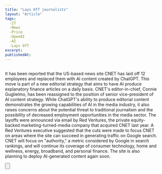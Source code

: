 ```yaml
---
title: "Lays Off journalists"
layout: "Article"
tags: 
  -IT
  -News
  -Price
  -OpenAI
  -AI
  -Lays Off
excerpt:
publishedAt:
---
```


<br />
It has been reported that the US-based news site CNET has laid off 12 employees and replaced them with AI content created by ChatGPT.
This move is part of a new editorial strategy that aims to have AI produce explanatory finance articles on a daily basis. 
CNET's editor-in-chief, Connie Guglielmo, has been reassigned to the position of senior vice-president of AI content strategy.
While ChatGPT's ability to produce editorial content demonstrates the growing capabilities of AI in the media industry, it also raises concerns about the potential threat to traditional journalism and the possibility of decreased employment opportunities in the media sector.
The layoffs were announced via email by Red Ventures, the private equity-backed marketing-turned-media company that acquired CNET last year. A Red Ventures executive suggested that the cuts were made to focus CNET on areas where the site can succeed in generating traffic on Google search. 
CNET will focus on "authority," a metric considered by Google in search rankings, and will continue its coverage of consumer technology, home and wellness, energy, broadband, and personal finance. The site is also planning to deploy AI-generated content again soon.
<br />

<Button
  address="https://www.theverge.com/2023/3/2/23622231/cnet-layoffs-ai-articles-seo-red-venturess"
  text="Source"
/>